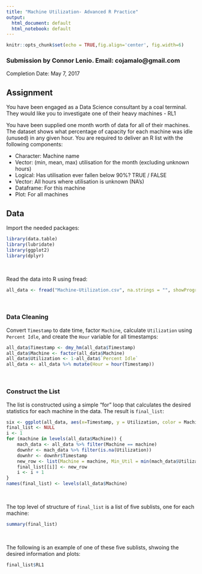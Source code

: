 ```yaml
---
title: "Machine Utilization- Advanced R Practice"
output:
  html_document: default
  html_notebook: default
---
```

```r
knitr::opts_chunk$set(echo = TRUE,fig.align='center', fig.width=6)
```
### Submission by Connor Lenio. Email: cojamalo@gmail.com
Completion Date: May 7, 2017

## Assignment
You have been engaged as a Data Science consultant by a coal terminal. They would
like you to investigate one of their heavy machines - RL1

You have been supplied one month worth of data for all of their machines. The
dataset shows what percentage of capacity for each machine was idle (unused) in any
given hour. You are required to deliver an R list with the following components:

* Character: Machine name
* Vector: (min, mean, max) utilisation for the month (excluding unknown hours)
* Logical: Has utilisation ever fallen below 90%? TRUE / FALSE
* Vector: All hours where utilisation is unknown (NA’s)
* Dataframe: For this machine
* Plot: For all machines

## Data

Import the needed packages:
```r
library(data.table)
library(lubridate)
library(ggplot2)
library(dplyr)
```
<br>

Read the data into R using fread:
```r
all_data <- fread("Machine-Utilization.csv", na.strings = "", showProgress = FALSE) %>% tbl_df
```
<br>

### Data Cleaning
Convert `Timestamp` to date time, factor `Machine`, calculate `Utilization` using `Percent Idle`, and create the `Hour` variable for all timestamps: 
```r
all_data$Timestamp <- dmy_hm(all_data$Timestamp)
all_data$Machine <- factor(all_data$Machine)
all_data$Utilization <- 1-all_data$`Percent Idle`
all_data <- all_data %>% mutate(Hour = hour(Timestamp))
```
<br>

### Construct the List

The list is constructed using a simple "for" loop that calculates the desired statistics for each machine in the data. The result is `final_list`:
```r
six <- ggplot(all_data, aes(x=Timestamp, y = Utilization, color = Machine)) + geom_line() + facet_grid(Machine~.)
final_list <- NULL
i <- 1
for (machine in levels(all_data$Machine)) {
    mach_data <- all_data %>% filter(Machine == machine)
    downhr <- mach_data %>% filter(is.na(Utilization))
    downhr <- downhr$Timestamp
    new_row <- list(Machine = machine, Min_Util = min(mach_data$Utilization, na.rm= TRUE), Mean_Util = mean(mach_data$Utilization, na.rm= TRUE), Max_Util = max(mach_data$Utilization, na.rm = TRUE), Util_Below_90 = ifelse(min(mach_data$Utilization, na.rm= TRUE) < 0.9, TRUE, FALSE),Down_Hours = downhr, Data = mach_data, Plot = six)
    final_list[[i]] <- new_row
    i <- i + 1
}
names(final_list) <- levels(all_data$Machine)
```
<br>

The top level of structure of `final_list` is a list of five sublists, one for each machine:
```r
summary(final_list)
```
<br>

The following is an example of one of these five sublists, shwoing the desired information and plots:
```r
final_list$RL1
```

